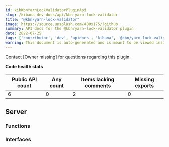 ```yaml
---
id: kibKbnYarnLockValidatorPluginApi
slug: /kibana-dev-docs/api/kbn-yarn-lock-validator
title: "@kbn/yarn-lock-validator"
image: https://source.unsplash.com/400x175/?github
summary: API docs for the @kbn/yarn-lock-validator plugin
date: 2022-07-25
tags: ['contributor', 'dev', 'apidocs', 'kibana', '@kbn/yarn-lock-validator']
warning: This document is auto-generated and is meant to be viewed inside our experimental, new docs system. Reach out in #docs-engineering for more info.
---
```




Contact [Owner missing] for questions regarding this plugin.

**Code health stats**

| Public API count  | Any count | Items lacking comments | Missing exports |
|-------------------|-----------|------------------------|-----------------|
| 6 | 0 | 2 | 0 |

## Server

### Functions
<DocDefinitionList data={kbnYarnLockValidatorObj.server.functions}/>

### Interfaces
<DocDefinitionList data={kbnYarnLockValidatorObj.server.interfaces}/>

